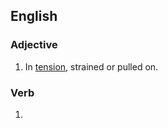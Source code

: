 ==English==

===Adjective===
{{en-adj}}

# In [[tension]], strained or pulled on.

===Verb===
{{head|en|verb form}}

# {{en-past of|tension}}